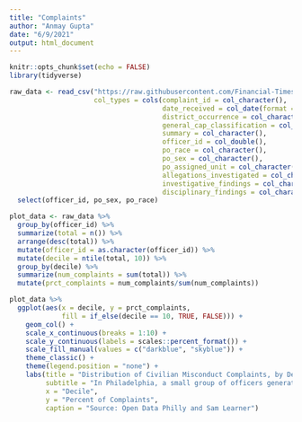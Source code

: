 ```yaml
---
title: "Complaints"
author: "Anmay Gupta"
date: "6/9/2021"
output: html_document
---
```



```r
knitr::opts_chunk$set(echo = FALSE)
library(tidyverse)
```

```r
raw_data <- read_csv("https://raw.githubusercontent.com/Financial-Times/police-misconduct-complaints-analysis/main/output/philly_clean.csv", 
                     col_types = cols(complaint_id = col_character(),
                                      date_received = col_date(format = ""),
                                      district_occurrence = col_character(),
                                      general_cap_classification = col_character(),
                                      summary = col_character(),
                                      officer_id = col_double(),
                                      po_race = col_character(),
                                      po_sex = col_character(),
                                      po_assigned_unit = col_character(),
                                      allegations_investigated = col_character(),
                                      investigative_findings = col_character(),
                                      disciplinary_findings = col_character())) %>%
  select(officer_id, po_sex, po_race)
```


```r
plot_data <- raw_data %>%
  group_by(officer_id) %>%
  summarize(total = n()) %>%
  arrange(desc(total)) %>%
  mutate(officer_id = as.character(officer_id)) %>%
  mutate(decile = ntile(total, 10)) %>%
  group_by(decile) %>%
  summarize(num_complaints = sum(total)) %>%
  mutate(prct_complaints = num_complaints/sum(num_complaints))
```

```r
plot_data %>% 
  ggplot(aes(x = decile, y = prct_complaints, 
             fill = if_else(decile == 10, TRUE, FALSE))) +
    geom_col() + 
    scale_x_continuous(breaks = 1:10) +
    scale_y_continuous(labels = scales::percent_format()) +
    scale_fill_manual(values = c("darkblue", "skyblue")) +
    theme_classic() +
    theme(legend.position = "none") +
    labs(title = "Distribution of Civilian Misconduct Complaints, by Decile",
         subtitle = "In Philadelphia, a small group of officers generate a disproportionate share \nof misconduct complaints",
         x = "Decile", 
         y = "Percent of Complaints",
         caption = "Source: Open Data Philly and Sam Learner")
```

